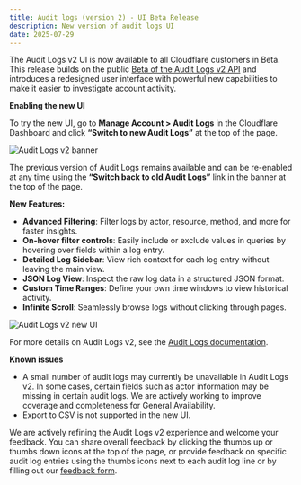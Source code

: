 ```yaml
---
title: Audit logs (version 2) - UI Beta Release
description: New version of audit logs UI
date: 2025-07-29
---
```


The Audit Logs v2 UI is now available to all Cloudflare customers in Beta. This release builds on the public [Beta of the Audit Logs v2 API](https://developers.cloudflare.com/changelog/?product=audit-logs) and introduces a redesigned user interface with powerful new capabilities to make it easier to investigate account activity.

**Enabling the new UI**

To try the new UI, go to **Manage Account > Audit Logs** in the Cloudflare Dashboard and click **“Switch to new Audit Logs”** at the top of the page.

![Audit Logs v2 banner](src/assets/images/changelog/audit-logs/Audit_logs_v2_UI_beta.png)

The previous version of Audit Logs remains available and can be re-enabled at any time using the **“Switch back to old Audit Logs”** link in the banner at the top of the page.

**New Features:**

- **Advanced Filtering**: Filter logs by actor, resource, method, and more for faster insights.
- **On-hover filter controls**: Easily include or exclude values in queries by hovering over fields within a log entry.
- **Detailed Log Sidebar**: View rich context for each log entry without leaving the main view.
- **JSON Log View**: Inspect the raw log data in a structured JSON format.
- **Custom Time Ranges**: Define your own time windows to view historical activity.
- **Infinite Scroll**: Seamlessly browse logs without clicking through pages.

![Audit Logs v2 new UI](src/assets/images/changelog/audit-logs/Audit_logs_v2_filters.png)

For more details on Audit Logs v2, see the [Audit Logs documentation](https://developers.cloudflare.com/fundamentals/account/account-security/audit-logs/).

**Known issues**

- A small number of audit logs may currently be unavailable in Audit Logs v2. In some cases, certain fields such as actor information may be missing in certain audit logs. We are actively working to improve coverage and completeness for General Availability.
- Export to CSV is not supported in the new UI.

We are actively refining the Audit Logs v2 experience and welcome your feedback. You can share overall feedback by clicking the thumbs up or thumbs down icons at the top of the page, or provide feedback on specific audit log entries using the thumbs icons next to each audit log line or by filling out our [feedback form](https://docs.google.com/forms/d/e/1FAIpQLSfXGkJpOG1jUPEh-flJy9B13icmcdBhveFwe-X0EzQjJQnQfQ/viewform?usp=sharing).
